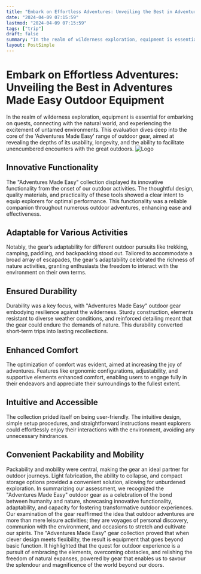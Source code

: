 ```yaml
---
title: "Embark on Effortless Adventures: Unveiling the Best in Adventures Made Easy Outdoor Equipment"
date: "2024-04-09 07:15:59"
lastmod: "2024-04-09 07:15:59"
tags: ["trip"]
draft: false
summary: "In the realm of wilderness exploration, equipment is essential for embarking on quests, connecting with the natural world, and experiencing the excitement of untamed environments. This evaluation dives deep into the core of the 'Adventures Made Easy' range of outdoor gear, aimed at revealing the depths of its usability, longevity, and the ability to facilitate unencumbered encounters with the great outdoors."
layout: PostSimple
---
```

# Embark on Effortless Adventures: Unveiling the Best in Adventures Made Easy Outdoor Equipment
In the realm of wilderness exploration, equipment is essential for embarking on quests, connecting with the natural world, and experiencing the excitement of untamed environments. This evaluation dives deep into the core of the 'Adventures Made Easy' range of outdoor gear, aimed at revealing the depths of its usability, longevity, and the ability to facilitate unencumbered encounters with the great outdoors.
<img alt="Logo" src="https://cdn.seniorsselection.com/src_image/1642167014f87ca79289ae6879cef1d5.webp"/>
## Innovative Functionality
The "Adventures Made Easy" collection displayed its innovative functionality from the onset of our outdoor activities. The thoughtful design, quality materials, and practicality of these tools showed a clear intent to equip explorers for optimal performance. This functionality was a reliable companion throughout numerous outdoor adventures, enhancing ease and effectiveness.
## Adaptable for Various Activities
Notably, the gear’s adaptability for different outdoor pursuits like trekking, camping, paddling, and backpacking stood out. Tailored to accommodate a broad array of escapades, the gear's adaptability celebrated the richness of nature activities, granting enthusiasts the freedom to interact with the environment on their own terms.
## Ensured Durability
Durability was a key focus, with "Adventures Made Easy" outdoor gear embodying resilience against the wilderness. Sturdy construction, elements resistant to diverse weather conditions, and reinforced detailing meant that the gear could endure the demands of nature. This durability converted short-term trips into lasting recollections.
## Enhanced Comfort
The optimization of comfort was evident, aimed at increasing the joy of adventures. Features like ergonomic configurations, adjustability, and supportive elements enhanced comfort, enabling users to engage fully in their endeavors and appreciate their surroundings to the fullest extent.
## Intuitive and Accessible
The collection prided itself on being user-friendly. The intuitive design, simple setup procedures, and straightforward instructions meant explorers could effortlessly enjoy their interactions with the environment, avoiding any unnecessary hindrances.
## Convenient Packability and Mobility
Packability and mobility were central, making the gear an ideal partner for outdoor journeys. Light fabrication, the ability to collapse, and compact storage options provided a convenient solution, allowing for unburdened exploration.
In summarizing our assessment, we recognized the "Adventures Made Easy" outdoor gear as a celebration of the bond between humanity and nature, showcasing innovative functionality, adaptability, and capacity for fostering transformative outdoor experiences.
Our examination of the gear reaffirmed the idea that outdoor adventures are more than mere leisure activities; they are voyages of personal discovery, communion with the environment, and occasions to stretch and cultivate our spirits. The "Adventures Made Easy" gear collection proved that when clever design meets flexibility, the result is equipment that goes beyond basic function. It highlighted that the quest for outdoor experience is a pursuit of embracing the elements, overcoming obstacles, and relishing the freedom of natural expanses, powered by gear that enables us to savour the splendour and magnificence of the world beyond our doors.
        